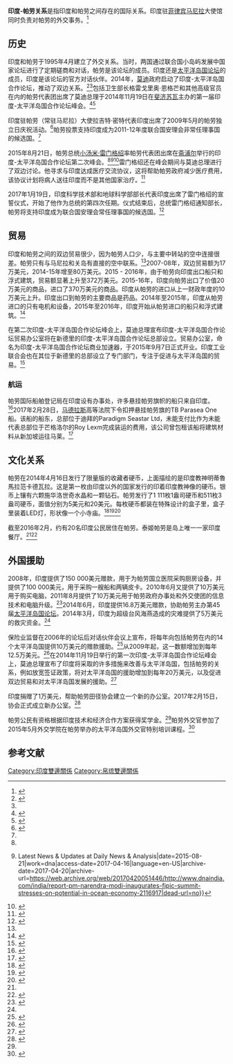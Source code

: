 {{Short description|1=印度共和国和帕劳共和国之间的外交关系}}
{{Infobox Bilateral relations|印度－帕劳关系|India|Palau|map=India_Palau_Locator.png}}

'''印度-帕劳关系'''是指印度和帕劳之间存在的国际关系。印度驻[[菲律宾|菲律宾]][[马尼拉|马尼拉]]大使馆同时负责对帕劳的外交事务。<ref>{{cite web|url=http://www.indembassymanila.in/eoi.php?id=ContactInfo|title=Contact Us|website=Embassy of India, Manila, Philippines|language=en|access-date=2017-04-16|archive-date=2018-10-25|archive-url=https://web.archive.org/web/20181025231928/http://www.indembassymanila.in/eoi.php?id=ContactInfo|dead-url=yes}}</ref>
== 历史 ==
印度和帕劳于1995年4月建立了外交关系。当时，两国通过联合国小岛屿发展中国家论坛进行了定期磋商和对话，帕劳是该论坛的成员。印度还是[[太平洋岛国论坛|太平洋岛国论坛]]的成员，印度是该论坛的官方对话伙伴。2014年，[[莫迪|莫迪]]政府启动了印度-太平洋岛国合作论坛，推动了双边关系。<ref name="MEA2016">{{cite web|url=http://www.mea.gov.in/Portal/ForeignRelation/Palau_09_02_2016.pdf|title=India - Republic of Palau Relations|date=2016-02-09|website=Ministry of External Affairs|access-date=2017-04-16|archive-date=2021-02-08|archive-url=https://web.archive.org/web/20210208063302/http://www.mea.gov.in/Portal/ForeignRelation/Palau_09_02_2016.pdf|dead-url=no}}</ref><ref name="JagranJosh" />包括卫生部长格雷戈里奥·恩格芒和其他高级官员在内的帕劳代表团出席了莫迪总理于2014年11月19日在[[斐济|斐济]][[苏瓦|苏瓦]]主办的第一届印度-太平洋岛国合作论坛峰会。<ref>{{cite web|last1=Pratibha|first1=Jyoti|title=Samoa PM Coming Here|url=http://fijisun.com.fj/2014/11/17/samoa-pm-coming-here/|website=Fiji Sun|access-date=2017-04-17|location=Suva|date=2014-11-17|archive-date=2020-02-26|archive-url=https://web.archive.org/web/20200226140923/https://fijisun.com.fj/2014/11/17/samoa-pm-coming-here/|dead-url=no}}</ref><ref name="JagranJosh">{{cite web|title=Second Forum for India-Pacific Islands Cooperation (FIPIC) Summit held in Jaipur|url=http://www.jagranjosh.com/current-affairs/second-forum-for-indiapacific-islands-cooperation-fipic-summit-held-in-jaipur-1440570425-1|website=Jagran Josh|access-date=2017-04-16|date=2015-01-26|archive-date=2019-08-12|archive-url=https://web.archive.org/web/20190812223055/https://www.jagranjosh.com/current-affairs/second-forum-for-indiapacific-islands-cooperation-fipic-summit-held-in-jaipur-1440570425-1|dead-url=no}}</ref>

印度驻帕劳（常驻马尼拉）大使拉吉特·密特代表印度出席了2009年5月的帕劳独立日庆祝活动。<ref>{{Cite web|url=http://www.mvariety.com/regional-news/20755-india-palau-to-strengthen-diplomatic-ties|title=India, Palau to strengthen diplomatic ties|last=Carreon|first=Bernadette H.|date=2009-10-07|website=Marianas Variety|language=en-gb|access-date=2017-04-16}}</ref>帕劳投票支持印度成为2011-12年度联合国安理会非常任理事国的候选国。<ref name="MEA2016" />

2015年8月21日，帕劳总统[[小汤米·雷门格绍|小汤米·雷门格绍]]率帕劳代表团出席在[[斋浦尔|斋浦尔]]举行的印度-太平洋岛国合作论坛第二次峰会。<ref name="AnnualReport2015-16"/><ref>{{Cite news|url=http://www.dnaindia.com/india/report-pm-narendra-modi-inaugurates-fipic-summit-stresses-on-potential-in-ocean-economy-2116917|title=PM Narendra Modi inaugurates FIPIC summit; stresses on potential in ocean economy {{!}} Latest News & Updates at Daily News & Analysis|date=2015-08-21|work=dna|access-date=2017-04-16|language=en-US|archive-date=2017-04-20|archive-url=https://web.archive.org/web/20170420051446/http://www.dnaindia.com/india/report-pm-narendra-modi-inaugurates-fipic-summit-stresses-on-potential-in-ocean-economy-2116917|dead-url=no}}</ref><ref>{{Cite news|url=http://www.business-standard.com/article/news-ani/pm-modi-to-attend-second-fipic-summit-in-jaipur-today-115082100122_1.html|title=PM Modi to attend second FIPIC summit in Jaipur today|last=ANI|date=2015-08-21|work=Business Standard India|access-date=2017-04-16|archive-date=2017-05-18|archive-url=https://web.archive.org/web/20170518033700/http://www.business-standard.com/article/news-ani/pm-modi-to-attend-second-fipic-summit-in-jaipur-today-115082100122_1.html|dead-url=no}}</ref>雷门格绍还在峰会期间与莫迪总理进行了双边讨论。他寻求与印度达成医疗交流协议，这将帮助帕劳政府减少医疗费用，该协议计划将病人送往印度而不是其他国家治疗。<ref>{{Cite web|url=http://www.abc.net.au/news/2015-08-17/palau-poised-to-sign-cost-cutting-medical-referral/6701794|title=Palau poised to sign cost cutting medical referral deal with India|date=2015-08-17|website=ABC News|language=en-AU|access-date=2017-04-16|archive-date=2015-10-07|archive-url=https://web.archive.org/web/20151007152321/http://www.abc.net.au/news/2015-08-17/palau-poised-to-sign-cost-cutting-medical-referral/6701794|dead-url=no}}</ref>

2017年1月19日，印度科学技术部和地球科学部部长代表印度出席了雷门格绍的宣誓仪式，开始了他作为总统的第四次任期。仪式结束后，总统雷门格绍通知部长，帕劳将支持印度成为联合国安理会常任理事国的候选国。<ref>{{cite web|title=Republics of Palau, Micronesia to support India's Candidature for UN Permanent membership|url=http://www.yschowdary.com/republics-of-palau-micronesia-to-support-indias-candidature-for-un-permanent-membership/|website=yschowdary.com|access-date=2017-04-16|archive-date=2017-09-28|archive-url=https://web.archive.org/web/20170928160923/http://www.yschowdary.com/republics-of-palau-micronesia-to-support-indias-candidature-for-un-permanent-membership/|dead-url=yes}}</ref>
== 贸易 ==
印度和帕劳之间的双边贸易很少，因为帕劳人口少，与主要中转站的空中连接很差。帕劳只有与马尼拉和关岛有直接的空中联系。<ref name="MEA2016" />2007-08年，双边贸易额为17万美元，2014-15年增至80万美元。2015 - 2016年，由于帕劳向印度出口船只和浮式建筑，贸易额显著上升至372万美元。2015-16年，印度向帕劳出口了价值20万美元的商品，进口了370万美元的商品。印度从帕劳的进口从上一财政年度的10万美元上升。印度出口到帕劳的主要商品是药品。2014年至2015年，印度从帕劳进口的只有电机和设备，2015年至2016年，印度开始从帕劳进口的船只和浮式建筑。<ref>{{cite web|title=Total Trade|url=http://commerce.gov.in/EIDB.aspx|website=Department of Commerce|access-date=2017-04-17|language=en|archive-date=2020-10-23|archive-url=https://web.archive.org/web/20201023214922/https://commerce.gov.in/EIDB.aspx|dead-url=yes}}</ref>

在第二次印度-太平洋岛国合作论坛峰会上，莫迪总理宣布印度-太平洋岛国合作论坛贸易办公室将在新德里的印度-太平洋岛国合作论坛总部设立。贸易办公室，命名为印度-太平洋岛国合作论坛商业加速器，于2015年9月7日正式开业。印度工业联合会也在其位于新德里的总部设立了专门部门，专注于促进与太平洋岛国的贸易。<ref>{{cite web|title=Page 1 of 3 INDIA - SAMOA BILATERAL RELATIONS|url=http://www.mea.gov.in/Portal/ForeignRelation/Samoa_Dec_2016.pdf|website=Ministry of External Affairs|access-date=2017-04-15|date=December 2016|archive-date=2017-09-08|archive-url=https://web.archive.org/web/20170908221425/http://www.mea.gov.in/Portal/ForeignRelation/Samoa_Dec_2016.pdf|dead-url=no}}</ref>
=== 航运 ===
帕劳国际船舶登记局在印度设有办事处，许多悬挂帕劳旗帜的船只来自印度。<ref>{{cite web|title=Palau ship registry expands to Greece|url=http://www.radionz.co.nz/international/pacific-news/322560/palau-ship-registry-expands-to-greece|website=Radio New Zealand|access-date=2017-04-16|language=en-nz|date=2017-01-17|archive-date=2018-03-06|archive-url=https://web.archive.org/web/20180306101944/http://www.radionz.co.nz/international/pacific-news/322560/palau-ship-registry-expands-to-greece|dead-url=no}}</ref>2017年2月28日，[[马德拉斯|马德拉斯]]高等法院下令扣押悬挂帕劳旗的TB Parasea One船。该船的船东，总部位于迪拜的Paradigm Seastar Ltd，未能支付{{INRConvert|78|l}}比作为未能代表总部位于芒格洛尔的Roy Lexm完成装运的费用，该公司曾包租该船将建筑材料从新加坡运往马莱。<ref>{{cite web|title=Madras HC orders arrest of Palau-flagged ship - Times of India|url=http://timesofindia.indiatimes.com/city/chennai/madras-hc-orders-arrest-of-palau-flagged-ship/articleshow/57396744.cms|website=The Times of India|access-date=2017-04-16|archive-date=2017-06-30|archive-url=https://web.archive.org/web/20170630080707/http://timesofindia.indiatimes.com/city/chennai/madras-hc-orders-arrest-of-palau-flagged-ship/articleshow/57396744.cms|dead-url=no}}</ref>

== 文化关系 ==
帕劳在2014年4月16日发行了限量版的收藏者硬币，上面描绘的是印度教神明蒂魯馬拉范卡德瓦拉。这是第一枚由印度以外的国家发行的印着印度教神像的硬币。银币上镶有六颗施华洛世奇水晶和一颗钻石。帕劳发行了1 111枚1盎司硬币和511枚3盎司硬币，面值分别为5美元和20美元。每枚硬币都装在特殊设计的盒子里，盒子里装着LED灯，形状像一个小寺庙。<ref>{{cite news|title=Tirupati Balaji goes global with coins from Palau|url=http://www.thehindu.com/todays-paper/tp-national/tirupati-balaji-goes-global-with-coins-from-palau/article5599431.ece|newspaper=The Hindu|date=2014-01-21|access-date=2017-04-16|language=en|archive-date=2014-06-19|archive-url=https://web.archive.org/web/20140619102821/http://www.thehindu.com/todays-paper/tp-national/tirupati-balaji-goes-global-with-coins-from-palau/article5599431.ece|dead-url=no}}</ref><ref>{{cite web|title=Tirupati Balaji goes international, Pacific island nation of Palau to issue coins - Indian Express|url=http://archive.indianexpress.com/news/tirupati-balaji-goes-international-pacific-island-nation-of-palau-to-issue-coins/1219374/|website=The Indian Express|access-date=2017-04-16|language=en-gb}}</ref><ref>{{cite web|title=Tirupati Balaji goes international, Palau govt to issue coins - Times of India|url=http://timesofindia.indiatimes.com/india/Tirupati-Balaji-goes-international-Palau-govt-to-issue-coins/articleshow/29107010.cms|website=The Times of India|access-date=2017-04-16}}</ref>

截至2016年2月，约有20名印度公民居住在帕劳。泰姬帕劳是岛上唯一一家印度餐厅。<ref name="MEA2016" /><ref>{{cite book|last1=Cook|first1=Ben|title=Federated States of Micronesia and Palau|date=2010|publisher=Other Places Publishing|isbn=9780982261934|page=204|url=https://books.google.com/books?id=ZjOX7ySEURYC|access-date=2017-04-16|language=en}}</ref>
== 外国援助 ==
2008年，印度提供了150 000美元赠款，用于为帕劳国立医院采购厨房设备，并提供了100 000美元，用于采购一艘船和两辆皮卡。2010年6月又提供了10万美元用于购买电脑，2011年8月提供了10万美元用于帕劳政府办事处和外交使团的信息技术和电脑升级。<ref>{{cite web|title=India - Republic of Palau Relations|url=http://mea.gov.in/Portal/ForeignRelation/Palau_January_2015_eng.pdf|website=Ministry of External Affairs|access-date=2017-04-16|date=January 2015|archive-date=2021-02-07|archive-url=https://web.archive.org/web/20210207104218/http://mea.gov.in/Portal/ForeignRelation/Palau_January_2015_eng.pdf|dead-url=no}}</ref>2014年6月，印度提供16.8万美元赠款，协助帕劳主办第45届[[太平洋岛国论坛|太平洋岛国论坛]]。2014年3月，印度为超级台风海燕造成的灾难提供了5万美元的救灾资金。<ref name="MEA2016" />

保险业监督在2006年的论坛后对话伙伴会议上宣布，将每年向包括帕劳在内的14个太平洋岛国提供10万美元的赠款援助。<ref>{{cite book|url=https://books.google.com/books?id=iDg9oAkwsXAC|title=Asia in the Pacific Islands: Replacing the West|date=2007|publisher=The University of the South Pacific|isbn=9789820203884|page=275|language=en|last1=Crocombe|first1=R. G.|access-date=2017-04-17|archive-date=2017-05-25|archive-url=https://web.archive.org/web/20170525213632/https://books.google.com.au/books?id=iDg9oAkwsXAC|dead-url=no}}</ref>从2009年起，这一数额增加到每年12.5万美元。<ref>{{cite web|url=http://www.mea.gov.in/Portal/ForeignRelation/Tuvalu_2015_07_07.pdf|title=India-Tuvalu Relations|date=2015-07-07|website=Ministry of External Affairs|access-date=2017-04-18|archive-date=2016-04-29|archive-url=https://web.archive.org/web/20160429113221/http://www.mea.gov.in/Portal/ForeignRelation/Tuvalu_2015_07_07.pdf|dead-url=no}}</ref>在2014年11月19日举行的第一次印度-太平洋岛国合作论坛峰会上，莫迪总理宣布了印度将采取的许多措施来改善与太平洋岛国，包括帕劳的关系，例如放宽签证政策，将对太平洋岛国的援助增加到每年20万美元，以及促进双边贸易和对太平洋岛国发展的援助。<ref>{{cite web|title=India – Tonga Relations|url=http://www.mea.gov.in/Portal/ForeignRelation/Tonga_15_01_2016.pdf|website=Ministry of External Affairs|access-date=2017-04-15|date=January 2016|archive-date=2017-06-10|archive-url=https://web.archive.org/web/20170610234730/http://www.mea.gov.in/Portal/ForeignRelation/Tonga_15_01_2016.pdf|dead-url=no}}</ref>

印度捐赠了1万美元，帮助帕劳田径协会建立一个新的办公室。2017年2月15日，协会正式成立新办公室。<ref>{{cite web|title=Inside Palau NOC 2017 - Palau National Olympic Committee - SportsTG|url=http://websites.sportstg.com/assoc_page.cgi?c=2-3853-0-0-0&news_task=DETAIL&articleID=52592626|website=SportsTG|access-date=2017-04-16|language=en}}</ref>

帕劳公民有资格根据印度技术和经济合作方案获得奖学金。<ref name="MEA2016" />帕劳外交官参加了2015年5月外交学院在帕劳举办的太平洋岛国外交官特别培训课程。<ref name="AnnualReport2015-16">{{cite web|title=Annual Report 2015-16|url=https://www.mea.gov.in/Uploads/PublicationDocs/26525_26525_External_Affairs_English_AR_2015-16_Final_compressed.pdf|website=Ministry of External Affairs|access-date=2017-04-16|location=New Delhi|date=2016|archive-date=2020-12-27|archive-url=https://web.archive.org/web/20201227175317/http://www.mea.gov.in/Uploads/PublicationDocs/26525_26525_External_Affairs_English_AR_2015-16_Final_compressed.pdf|dead-url=no}}</ref>

==参考文献==
{{reflist}}
{{印度外交}}
{{帕劳外交}}
[[Category:印度雙邊關係|Category:印度雙邊關係]] 
[[Category:帛琉雙邊關係|Category:帛琉雙邊關係]]